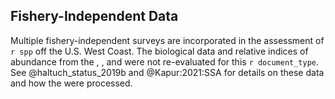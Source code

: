 ## Fishery-Independent Data

Multiple fishery-independent surveys are incorporated in the assessment of `r spp` off the U.S. West Coast. The biological data and relative indices of abundance from the \gls{s-tri}, \gls{s-aslope}, and \gls{s-nslope} were not re-evaluated for this `r document_type`.  See @haltuch_status_2019b and @Kapur:2021:SSA for details on these data and how the were processed.
